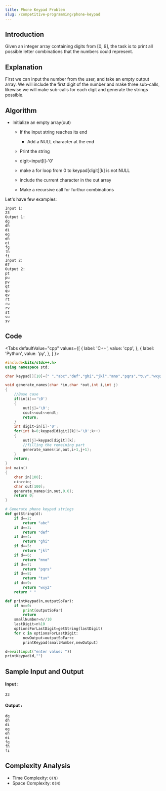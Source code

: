 ```yaml
---
title: Phone Keypad Problem
slug: /competitive-programming/phone-keypad
---
```


## Introduction

Given an integer array containing digits from [0, 9], the task is to print all possible letter combinations that the numbers could represent. 

## Explanation 

First we can input the number from the user, and take an empty output array.
We will include the first digit of the number and make three sub-calls, likewise we will make sub-calls for each digit and generate the strings possible.


## Algorithm

- Initialize an empty array(out)
    - If the input string reaches its end
        - Add a NULL character at the end
	- Print the string

    - digit=input[i]-'0'
    - make a for loop from 0 to keypad[digit][k] is not NULL
	- include the current character in the out array
	- Make a recursive call for furthur combinations


Let's have few examples: 
```
Input 1:
23
Output 1:
dg
dh
di
eg
eh
ei
fg
fh
fi
Input 2:
67
Output 2:
pt
pu
pv
qt
qu
qv
rt
ru
rv
st
su
sv 
```
## Code


<Tabs
  defaultValue="cpp"
  values={[
    { label: 'C++', value: 'cpp', },
    { label: 'Python', value: 'py', },
  ]
}>
<TabItem value="C++">

```cpp
#include<bits/stdc++.h>
using namespace std;

char keypad[][10]={" ","abc","def","ghi","jkl","mno","pqrs","tuv","wxyz"};

void generate_names(char *in,char *out,int i,int j)
{
	//Base case
	if(in[i]=='\0')
	{
		out[j]='\0';
		cout<<out<<endl;
		return;
	}
	int digit=in[i]-'0';
	for(int k=0;keypad[digit][k]!='\0';k++)
	{
		out[j]=keypad[digit][k];
		//filling the remaining part
		generate_names(in,out,i+1,j+1);
	}
	return;
}
int main()
{
	char in[100];
	cin>>in;
	char out[100];
	generate_names(in,out,0,0);
	return 0;
}
```
</TabItem>

<TabItem value="py">

```python   
# Generate phone keypad strings
def getString(d):
    if d==2:
        return "abc"
    if d==3:
        return "def"
    if d==4:
        return "ghi"
    if d==5:
        return "jkl"
    if d==6:
        return "mno"
    if d==7:
        return "pqrs"
    if d==8:
        return "tuv"
    if d==9:
        return "wxyz"
    return " "

def printKeypad(n,outputSoFar):
    if n==0:
        print(outputSoFar)
        return
    smallNumber=n//10
    lastDigit=n%10
    optionsForLastDigit=getString(lastDigit)
    for c in optionsForLastDigit:
        newOutput=outputSoFar+c
        printKeypad(smallNumber,newOutput)

d=eval(input("enter value: "))
printKeypad(d,"")
```
</TabItem>

</Tabs>

## Sample Input and Output

#### Input :

```
23
```

#### Output :

```
dg
dh
di
eg
eh
ei
fg
fh
fi
```

## Complexity Analysis

- Time Complexity: `O(N)`
- Space Complexity: `O(N)`
